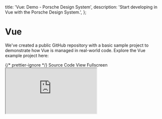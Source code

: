 
  title: 'Vue: Demo - Porsche Design System',
  description: 'Start developing in Vue with the Porsche Design System.',
};

# Vue

<TableOfContents headings={[]} />

We've created a public GitHub repository with a basic sample project to demonstrate how Vue is managed in real-world
code. Explore the Vue example project here:

<div className="flex flex-wrap gap-static-md mt-fluid-lg">
  <PLinkPure icon="external">
    {/* prettier-ignore */}
    <Link href="https://github.com/porsche-design-system/examples/tree/main/frameworks/vue">Source Code</Link>
  </PLinkPure>
  <PLinkPure icon="external">
    <Link href="https://porsche-design-system.github.io/examples/vue">View Fullscreen</Link>
  </PLinkPure>
</div>

<iframe
  className="my-fluid-md w-full aspect-3/2 rounded-lg shadow-high"
  title="Vue: Demo application"
  src="https://porsche-design-system.github.io/examples/vue"
/>
